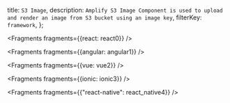   title: `S3 Image`,
  description: `Amplify S3 Image Component is used to upload and render an image from S3 bucket using an image key`,
  filterKey: `framework`,
};


<Fragments fragments={{react: react0}} />


<Fragments fragments={{angular: angular1}} />


<Fragments fragments={{vue: vue2}} />


<Fragments fragments={{ionic: ionic3}} />


  <Fragments fragments={{"react-native": react_native4}} />